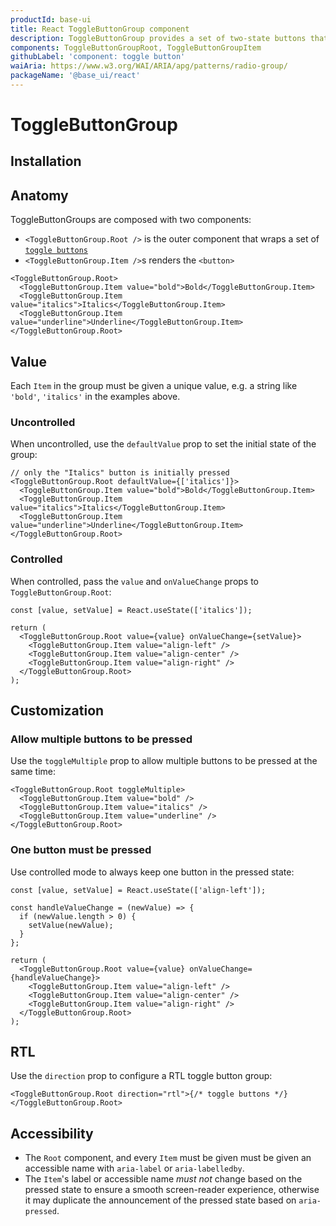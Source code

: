```yaml
---
productId: base-ui
title: React ToggleButtonGroup component
description: ToggleButtonGroup provides a set of two-state buttons that can either be off (not pressed) or on (pressed).
components: ToggleButtonGroupRoot, ToggleButtonGroupItem
githubLabel: 'component: toggle button'
waiAria: https://www.w3.org/WAI/ARIA/apg/patterns/radio-group/
packageName: '@base_ui/react'
---
```


# ToggleButtonGroup

<Description />

<ComponentLinkHeader design={false} />

<Demo demo="ToggleButtonGroupIntroduction" defaultCodeOpen="false" bg="gradient" />

## Installation

<InstallationInstructions componentName="ToggleButtonGroup" />

## Anatomy

ToggleButtonGroups are composed with two components:

- `<ToggleButtonGroup.Root />` is the outer component that wraps a set of [`toggle buttons`](/components/react-toggle-button)
- `<ToggleButtonGroup.Item />`s renders the `<button>`

```tsx
<ToggleButtonGroup.Root>
  <ToggleButtonGroup.Item value="bold">Bold</ToggleButtonGroup.Item>
  <ToggleButtonGroup.Item value="italics">Italics</ToggleButtonGroup.Item>
  <ToggleButtonGroup.Item value="underline">Underline</ToggleButtonGroup.Item>
</ToggleButtonGroup.Root>
```

## Value

Each `Item` in the group must be given a unique value, e.g. a string like `'bold'`, `'italics'` in the examples above.

### Uncontrolled

When uncontrolled, use the `defaultValue` prop to set the initial state of the group:

```tsx
// only the "Italics" button is initially pressed
<ToggleButtonGroup.Root defaultValue={['italics']}>
  <ToggleButtonGroup.Item value="bold">Bold</ToggleButtonGroup.Item>
  <ToggleButtonGroup.Item value="italics">Italics</ToggleButtonGroup.Item>
  <ToggleButtonGroup.Item value="underline">Underline</ToggleButtonGroup.Item>
</ToggleButtonGroup.Root>
```

### Controlled

When controlled, pass the `value` and `onValueChange` props to `ToggleButtonGroup.Root`:

```tsx
const [value, setValue] = React.useState(['italics']);

return (
  <ToggleButtonGroup.Root value={value} onValueChange={setValue}>
    <ToggleButtonGroup.Item value="align-left" />
    <ToggleButtonGroup.Item value="align-center" />
    <ToggleButtonGroup.Item value="align-right" />
  </ToggleButtonGroup.Root>
);
```

## Customization

### Allow multiple buttons to be pressed

Use the `toggleMultiple` prop to allow multiple buttons to be pressed at the same time:

```tsx
<ToggleButtonGroup.Root toggleMultiple>
  <ToggleButtonGroup.Item value="bold" />
  <ToggleButtonGroup.Item value="italics" />
  <ToggleButtonGroup.Item value="underline" />
</ToggleButtonGroup.Root>
```

<Demo demo="ToggleButtonGroupToggleMultiple" />

### One button must be pressed

Use controlled mode to always keep one button in the pressed state:

```tsx
const [value, setValue] = React.useState(['align-left']);

const handleValueChange = (newValue) => {
  if (newValue.length > 0) {
    setValue(newValue);
  }
};

return (
  <ToggleButtonGroup.Root value={value} onValueChange={handleValueChange}>
    <ToggleButtonGroup.Item value="align-left" />
    <ToggleButtonGroup.Item value="align-center" />
    <ToggleButtonGroup.Item value="align-right" />
  </ToggleButtonGroup.Root>
);
```

## RTL

Use the `direction` prop to configure a RTL toggle button group:

```tsx
<ToggleButtonGroup.Root direction="rtl">{/* toggle buttons */}</ToggleButtonGroup.Root>
```

## Accessibility

- The `Root` component, and every `Item` must be given must be given an accessible name with `aria-label` or `aria-labelledby`.
- The `Item`'s label or accessible name _must not_ change based on the pressed state to ensure a smooth screen-reader experience, otherwise it may duplicate the announcement of the pressed state based on `aria-pressed`.
